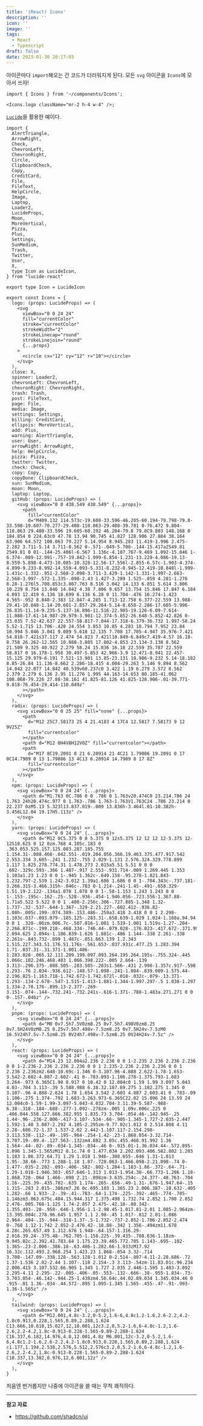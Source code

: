 ```yaml
---
title: '(React) Icons'
description: ''
icon: ''
image: ''
tags:
  - React
  - Typescript
draft: false
date: 2023-01-30 20:17:03
---
```


아이콘마다 `import`해오는 건 코드가 더러워지게 된다.
모든 `svg` 아이콘을 `Icons`에 모아서 쓰자!

```tsx
import { Icons } from '~/components/Icons';

<Icons.logo className="mr-2 h-4 w-4" />;
```

[`Lucide`](https://lucide.dev/)을 활용한 예이다.

```tsx:Icons.tsx
import {
  AlertTriangle,
  ArrowRight,
  Check,
  ChevronLeft,
  ChevronRight,
  Circle,
  ClipboardCheck,
  Copy,
  CreditCard,
  File,
  FileText,
  HelpCircle,
  Image,
  Laptop,
  Loader2,
  LucideProps,
  Moon,
  MoreVertical,
  Pizza,
  Plus,
  Settings,
  SunMedium,
  Trash,
  Twitter,
  User,
  X,
  type Icon as LucideIcon,
} from "lucide-react"

export type Icon = LucideIcon

export const Icons = {
  logo: (props: LucideProps) => (
    <svg
      viewBox="0 0 24 24"
      fill="currentColor"
      stroke="currentColor"
      strokeWidth="2"
      strokeLinecap="round"
      strokeLinejoin="round"
      {...props}
    >
      <circle cx="12" cy="12" r="10"></circle>
    </svg>
  ),
  close: X,
  spinner: Loader2,
  chevronLeft: ChevronLeft,
  chevronRight: ChevronRight,
  trash: Trash,
  post: FileText,
  page: File,
  media: Image,
  settings: Settings,
  billing: CreditCard,
  ellipsis: MoreVertical,
  add: Plus,
  warning: AlertTriangle,
  user: User,
  arrowRight: ArrowRight,
  help: HelpCircle,
  pizza: Pizza,
  twitter: Twitter,
  check: Check,
  copy: Copy,
  copyDone: ClipboardCheck,
  sun: SunMedium,
  moon: Moon,
  laptop: Laptop,
  gitHub: (props: LucideProps) => (
    <svg viewBox="0 0 438.549 438.549" {...props}>
      <path
        fill="currentColor"
        d="M409.132 114.573c-19.608-33.596-46.205-60.194-79.798-79.8-33.598-19.607-70.277-29.408-110.063-29.408-39.781 0-76.472 9.804-110.063 29.408-33.596 19.605-60.192 46.204-79.8 79.8C9.803 148.168 0 184.854 0 224.63c0 47.78 13.94 90.745 41.827 128.906 27.884 38.164 63.906 64.572 108.063 79.227 5.14.954 8.945.283 11.419-1.996 2.475-2.282 3.711-5.14 3.711-8.562 0-.571-.049-5.708-.144-15.417a2549.81 2549.81 0 01-.144-25.406l-6.567 1.136c-4.187.767-9.469 1.092-15.846 1-6.374-.089-12.991-.757-19.842-1.999-6.854-1.231-13.229-4.086-19.13-8.559-5.898-4.473-10.085-10.328-12.56-17.556l-2.855-6.57c-1.903-4.374-4.899-9.233-8.992-14.559-4.093-5.331-8.232-8.945-12.419-10.848l-1.999-1.431c-1.332-.951-2.568-2.098-3.711-3.429-1.142-1.331-1.997-2.663-2.568-3.997-.572-1.335-.098-2.43 1.427-3.289 1.525-.859 4.281-1.276 8.28-1.276l5.708.853c3.807.763 8.516 3.042 14.133 6.851 5.614 3.806 10.229 8.754 13.846 14.842 4.38 7.806 9.657 13.754 15.846 17.847 6.184 4.093 12.419 6.136 18.699 6.136 6.28 0 11.704-.476 16.274-1.423 4.565-.952 8.848-2.383 12.847-4.285 1.713-12.758 6.377-22.559 13.988-29.41-10.848-1.14-20.601-2.857-29.264-5.14-8.658-2.286-17.605-5.996-26.835-11.14-9.235-5.137-16.896-11.516-22.985-19.126-6.09-7.614-11.088-17.61-14.987-29.979-3.901-12.374-5.852-26.648-5.852-42.826 0-23.035 7.52-42.637 22.557-58.817-7.044-17.318-6.379-36.732 1.997-58.24 5.52-1.715 13.706-.428 24.554 3.853 10.85 4.283 18.794 7.952 23.84 10.994 5.046 3.041 9.089 5.618 12.135 7.708 17.705-4.947 35.976-7.421 54.818-7.421s37.117 2.474 54.823 7.421l10.849-6.849c7.419-4.57 16.18-8.758 26.262-12.565 10.088-3.805 17.802-4.853 23.134-3.138 8.562 21.509 9.325 40.922 2.279 58.24 15.036 16.18 22.559 35.787 22.559 58.817 0 16.178-1.958 30.497-5.853 42.966-3.9 12.471-8.941 22.457-15.125 29.979-6.191 7.521-13.901 13.85-23.131 18.986-9.232 5.14-18.182 8.85-26.84 11.136-8.662 2.286-18.415 4.004-29.263 5.146 9.894 8.562 14.842 22.077 14.842 40.539v60.237c0 3.422 1.19 6.279 3.572 8.562 2.379 2.279 6.136 2.95 11.276 1.995 44.163-14.653 80.185-41.062 108.068-79.226 27.88-38.161 41.825-81.126 41.825-128.906-.01-39.771-9.818-76.454-29.414-110.049z"
      ></path>
    </svg>
  ),
  radix: (props: LucideProps) => (
    <svg viewBox="0 0 25 25" fill="none" {...props}>
      <path
        d="M12 25C7.58173 25 4 21.4183 4 17C4 12.5817 7.58173 9 12 9V25Z"
        fill="currentcolor"
      ></path>
      <path d="M12 0H4V8H12V0Z" fill="currentcolor"></path>
      <path
        d="M17 8C19.2091 8 21 6.20914 21 4C21 1.79086 19.2091 0 17 0C14.7909 0 13 1.79086 13 4C13 6.20914 14.7909 8 17 8Z"
        fill="currentcolor"
      ></path>
    </svg>
  ),
  npm: (props: LucideProps) => (
    <svg viewBox="0 0 24 24" {...props}>
      <path d="M1.763 0C.786 0 0 .786 0 1.763v20.474C0 23.214.786 24 1.763 24h20.474c.977 0 1.763-.786 1.763-1.763V1.763C24 .786 23.214 0 22.237 0zM5.13 5.323l13.837.019-.009 13.836h-3.464l.01-10.382h-3.456L12.04 19.17H5.113z" />
    </svg>
  ),
  yarn: (props: LucideProps) => (
    <svg viewBox="0 0 24 24" {...props}>
      <path d="M12 0C5.375 0 0 5.375 0 12s5.375 12 12 12 12-5.375 12-12S18.625 0 12 0zm.768 4.105c.183 0 .363.053.525.157.125.083.287.185.755 1.154.31-.088.468-.042.551-.019.204.056.366.19.463.375.477.917.542 2.553.334 3.605-.241 1.232-.755 2.029-1.131 2.576.324.329.778.899 1.117 1.825.278.774.31 1.478.273 2.015a5.51 5.51 0 0 0 .602-.329c.593-.366 1.487-.917 2.553-.931.714-.009 1.269.445 1.353 1.103a1.23 1.23 0 0 1-.945 1.362c-.649.158-.95.278-1.821.843-1.232.797-2.539 1.242-3.012 1.39a1.686 1.686 0 0 1-.704.343c-.737.181-3.266.315-3.466.315h-.046c-.783 0-1.214-.241-1.45-.491-.658.329-1.51.19-2.122-.134a1.078 1.078 0 0 1-.58-1.153 1.243 1.243 0 0 1-.153-.195c-.162-.25-.528-.936-.454-1.946.056-.723.556-1.367.88-1.71a5.522 5.522 0 0 1 .408-2.256c.306-.727.885-1.348 1.32-1.737-.32-.537-.644-1.367-.329-2.21.227-.602.412-.936.82-1.08h-.005c.199-.074.389-.153.486-.259a3.418 3.418 0 0 1 2.298-1.103c.037-.093.079-.185.125-.283.31-.658.639-1.029 1.024-1.168a.94.94 0 0 1 .328-.06zm.006.7c-.507.016-1.001 1.519-1.001 1.519s-1.27-.204-2.266.871c-.199.218-.468.334-.746.44-.079.028-.176.023-.417.672-.371.991.625 2.094.625 2.094s-1.186.839-1.626 1.881c-.486 1.144-.338 2.261-.338 2.261s-.843.732-.899 1.487c-.051.663.139 1.2.343 1.515.227.343.51.176.51.176s-.561.653-.037.931c.477.25 1.283.394 1.71-.037.31-.31.371-1.001.486-1.283.028-.065.12.111.209.199.097.093.264.195.264.195s-.755.324-.445 1.066c.102.246.468.403 1.066.398.222-.005 2.664-.139 3.313-.296.375-.088.505-.283.505-.283s1.566-.431 2.998-1.357c.917-.598 1.293-.76 2.034-.936.612-.148.57-1.098-.241-1.084-.839.009-1.575.44-2.196.825-1.163.718-1.742.672-1.742.672l-.018-.032c-.079-.13.371-1.293-.134-2.678-.547-1.515-1.413-1.881-1.344-1.997.297-.5 1.038-1.297 1.334-2.78.176-.899.13-2.377-.269-3.151-.074-.144-.732.241-.732.241s-.616-1.371-.788-1.483a.271.271 0 0 0-.157-.046z" />
    </svg>
  ),
  pnpm: (props: LucideProps) => (
    <svg viewBox="0 0 24 24" {...props}>
      <path d="M0 0v7.5h7.5V0zm8.25 0v7.5h7.498V0zm8.25 0v7.5H24V0zM8.25 8.25v7.5h7.498v-7.5zm8.25 0v7.5H24v-7.5zM0 16.5V24h7.5v-7.5zm8.25 0V24h7.498v-7.5zm8.25 0V24H24v-7.5z" />
    </svg>
  ),
  react: (props: LucideProps) => (
    <svg viewBox="0 0 24 24" {...props}>
      <path d="M14.23 12.004a2.236 2.236 0 0 1-2.235 2.236 2.236 2.236 0 0 1-2.236-2.236 2.236 2.236 0 0 1 2.235-2.236 2.236 2.236 0 0 1 2.236 2.236zm2.648-10.69c-1.346 0-3.107.96-4.888 2.622-1.78-1.653-3.542-2.602-4.887-2.602-.41 0-.783.093-1.106.278-1.375.793-1.683 3.264-.973 6.365C1.98 8.917 0 10.42 0 12.004c0 1.59 1.99 3.097 5.043 4.03-.704 3.113-.39 5.588.988 6.38.32.187.69.275 1.102.275 1.345 0 3.107-.96 4.888-2.624 1.78 1.654 3.542 2.603 4.887 2.603.41 0 .783-.09 1.106-.275 1.374-.792 1.683-3.263.973-6.365C22.02 15.096 24 13.59 24 12.004c0-1.59-1.99-3.097-5.043-4.032.704-3.11.39-5.587-.988-6.38-.318-.184-.688-.277-1.092-.278zm-.005 1.09v.006c.225 0 .406.044.558.127.666.382.955 1.835.73 3.704-.054.46-.142.945-.25 1.44-.96-.236-2.006-.417-3.107-.534-.66-.905-1.345-1.727-2.035-2.447 1.592-1.48 3.087-2.292 4.105-2.295zm-9.77.02c1.012 0 2.514.808 4.11 2.28-.686.72-1.37 1.537-2.02 2.442-1.107.117-2.154.298-3.113.538-.112-.49-.195-.964-.254-1.42-.23-1.868.054-3.32.714-3.707.19-.09.4-.127.563-.132zm4.882 3.05c.455.468.91.992 1.36 1.564-.44-.02-.89-.034-1.345-.034-.46 0-.915.01-1.36.034.44-.572.895-1.096 1.345-1.565zM12 8.1c.74 0 1.477.034 2.202.093.406.582.802 1.203 1.183 1.86.372.64.71 1.29 1.018 1.946-.308.655-.646 1.31-1.013 1.95-.38.66-.773 1.288-1.18 1.87-.728.063-1.466.098-2.21.098-.74 0-1.477-.035-2.202-.093-.406-.582-.802-1.204-1.183-1.86-.372-.64-.71-1.29-1.018-1.946.303-.657.646-1.313 1.013-1.954.38-.66.773-1.286 1.18-1.868.728-.064 1.466-.098 2.21-.098zm-3.635.254c-.24.377-.48.763-.704 1.16-.225.39-.435.782-.635 1.174-.265-.656-.49-1.31-.676-1.947.64-.15 1.315-.283 2.015-.386zm7.26 0c.695.103 1.365.23 2.006.387-.18.632-.405 1.282-.66 1.933-.2-.39-.41-.783-.64-1.174-.225-.392-.465-.774-.705-1.146zm3.063.675c.484.15.944.317 1.375.498 1.732.74 2.852 1.708 2.852 2.476-.005.768-1.125 1.74-2.857 2.475-.42.18-.88.342-1.355.493-.28-.958-.646-1.956-1.1-2.98.45-1.017.81-2.01 1.085-2.964zm-13.395.004c.278.96.645 1.957 1.1 2.98-.45 1.017-.812 2.01-1.086 2.964-.484-.15-.944-.318-1.37-.5-1.732-.737-2.852-1.706-2.852-2.474 0-.768 1.12-1.742 2.852-2.476.42-.18.88-.342 1.356-.494zm11.678 4.28c.265.657.49 1.312.676 1.948-.64.157-1.316.29-2.016.39.24-.375.48-.762.705-1.158.225-.39.435-.788.636-1.18zm-9.945.02c.2.392.41.783.64 1.175.23.39.465.772.705 1.143-.695-.102-1.365-.23-2.006-.386.18-.63.406-1.282.66-1.933zM17.92 16.32c.112.493.2.968.254 1.423.23 1.868-.054 3.32-.714 3.708-.147.09-.338.128-.563.128-1.012 0-2.514-.807-4.11-2.28.686-.72 1.37-1.536 2.02-2.44 1.107-.118 2.154-.3 3.113-.54zm-11.83.01c.96.234 2.006.415 3.107.532.66.905 1.345 1.727 2.035 2.446-1.595 1.483-3.092 2.295-4.11 2.295-.22-.005-.406-.05-.553-.132-.666-.38-.955-1.834-.73-3.703.054-.46.142-.944.25-1.438zm4.56.64c.44.02.89.034 1.345.034.46 0 .915-.01 1.36-.034-.44.572-.895 1.095-1.345 1.565-.455-.47-.91-.993-1.36-1.565z" />
    </svg>
  ),
  tailwind: (props: LucideProps) => (
    <svg viewBox="0 0 24 24" {...props}>
      <path d="M12.001,4.8c-3.2,0-5.2,1.6-6,4.8c1.2-1.6,2.6-2.2,4.2-1.8c0.913,0.228,1.565,0.89,2.288,1.624 C13.666,10.618,15.027,12,18.001,12c3.2,0,5.2-1.6,6-4.8c-1.2,1.6-2.6,2.2-4.2,1.8c-0.913-0.228-1.565-0.89-2.288-1.624 C16.337,6.182,14.976,4.8,12.001,4.8z M6.001,12c-3.2,0-5.2,1.6-6,4.8c1.2-1.6,2.6-2.2,4.2-1.8c0.913,0.228,1.565,0.89,2.288,1.624 c1.177,1.194,2.538,2.576,5.512,2.576c3.2,0,5.2-1.6,6-4.8c-1.2,1.6-2.6,2.2-4.2,1.8c-0.913-0.228-1.565-0.89-2.288-1.624 C10.337,13.382,8.976,12,6.001,12z" />
    </svg>
  ),
}
```

처음엔 번거롭지만 나중에 아이콘을 쓸 때는 무척 쾌적하다.

---

**참고 자료**

- https://github.com/shadcn/ui
